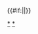 {{Navbox
|state   = {{{state|autocollapse}}}
|name = 越南陳朝及胡朝皇后
|title = [[越南]][[陳朝 (越南)|陳朝]][[越南皇后及妃嬪列表#陳|皇后]]及[[胡朝]][[越南皇后及妃嬪列表#胡|皇后]]（附尊封皇后及[[後陳朝|後陳]]正室）
| style = width:650px; background:#470024
| group1 = 陳朝皇后
| list1 = 
 {{Navbox|child
 |evenodd = swap
 | group1 = [[陳煚|太宗]]
 | list1 = [[李昭皇|昭聖皇后李氏]]<sup>#</sup> - [[李氏莹|顯慈皇后李氏]]
 | group2 = [[陳聖宗|聖宗]]
 | list2 = [[陳氏韶|元聖皇后陳氏]]
 | group3 = [[陳仁宗|仁宗]]
 | list3 = [[陳氏楨|欽慈皇后陳氏]]
 | group4 = [[陳英宗|英宗]]
 | list4 = [[順聖皇后|順聖皇后陳氏]]
 | group5 = [[陳明宗|明宗]]
 | list5 = [[憲慈皇后|憲慈皇后陳氏]]
 | group6 = [[陳裕宗|裕宗]]
 | list6 = [[儀聖皇后|儀聖皇后陳氏]]
 | group7 = [[楊日禮|昏德公]]
 | list7 = [[陳皇后 (楊日禮)|皇后陳氏]]<sup>#</sup>
 | group8 = [[陈艺宗|藝宗]]
 | list8 = [[淑德皇后 (陳藝宗)|淑德皇后陳氏]]
 | group9 = [[陳睿宗|睿宗]]
 | list9 = [[嘉慈皇后|嘉慈皇后黎氏]]
 | group10 = [[陳廢帝 (越南)|廢帝]]
 | list10 = [[陳氏實美|光鸞皇后陳氏]]<sup>#</sup>
 | group11 = [[陳順宗|順宗]]
 | list11 = [[胡聖偶|欽聖皇后胡氏]]
}}
| group2 = 胡朝皇后
| list2 = 
 {{Navbox|child
 |evenodd = swap
 | group1 = [[胡漢蒼]]
 | list1 = [[獻嘉皇后|獻嘉皇后陳氏]]
}}
| group3 = 尊封皇后
| list3 = 
 {{Navbox|child
 |evenodd = swap
 | group1 = [[陈京 (越南)|穆祖]]
 | list1 = [[穆慈皇后|穆慈皇后某氏]]
 | group2 = [[陳翕|寧祖]]
 | list2 = [[寧慈皇后|寧慈皇后某氏]]
 | group3 = [[陳李|元祖]]
 | list3 = [[聖慈皇后|聖慈皇后某氏]]
 | group4 = [[陳承|太祖]]
 | list4 = [[黎氏妙|順慈皇后黎氏]]
 | group5 = [[陳仁宗|仁宗]]
 | list5 = [[宣慈皇后|宣慈皇后陳氏]]
 | group6 = [[陳英宗|英宗]]
 | list6 = [[昭慈皇后 (陳英宗)|昭慈皇后陳氏]]
 | group7 = [[胡季犛]]
 | list7 = [[徽寧公主|太慈皇后陳氏]]
 | group8 = [[簡定帝]]
 | list8 = [[興慶太后|興慶太后某氏]]
 }}
| group4 = 後陳朝正室
| list4 = 
 {{Navbox|child
 |evenodd = swap
 | group1 = [[簡定帝]]
 | list1 = [[鄧夫人 (越南)|夫人鄧氏]]
 | group2 = [[重光帝]]
 | list2 = [[重光妃|妃某氏]]
 }}
| group5 = 其他君主正室
| list5 = 
 {{Navbox|child
 |evenodd = swap
 | group1 = [[陳英宗|英宗]]
 | list1 = [[文德夫人|文德夫人陳氏]]<sup>#</sup>
 }}
| group6 = 其他皇帝生母<br />（列出帝王为子）
| list6 = 
 {{Navbox|child
 |evenodd = swap
 | group1 = [[胡季犛]]
 | list1 = [[花夫人 (胡季犛)|夫人花氏]]
 }}
|below = 注：<sup>#</sup>者为生前被废或身后被剥夺资格。
|}}<includeonly>{{#if:{{{1|}}}||}}</includeonly><noinclude>
[[Category:越南皇后列表模板|{{PAGENAME}}]]
[[Category:越南陳朝皇后|*]]
[[Category:胡朝皇后|*]]
</noinclude>